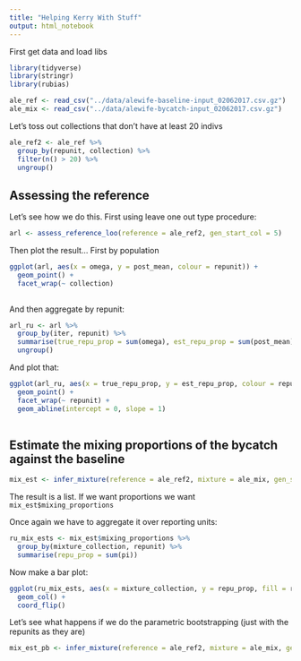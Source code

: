 ```yaml
---
title: "Helping Kerry With Stuff"
output: html_notebook
---
```



First get data and load libs
```r
library(tidyverse)
library(stringr)
library(rubias)

ale_ref <- read_csv("../data/alewife-baseline-input_02062017.csv.gz")
ale_mix <- read_csv("../data/alewife-bycatch-input_02062017.csv.gz")
```


Let's toss out collections that don't have at least 20 indivs
```r
ale_ref2 <- ale_ref %>%
  group_by(repunit, collection) %>%
  filter(n() > 20) %>%
  ungroup()
```
## Assessing the reference

Let's see how we do this.  First using leave one out type procedure:
```r
arl <- assess_reference_loo(reference = ale_ref2, gen_start_col = 5)


```

Then plot the result...
First by population
```r
ggplot(arl, aes(x = omega, y = post_mean, colour = repunit)) +
  geom_point() +
  facet_wrap(~ collection)
         
```

And then aggregate by repunit:
```r
arl_ru <- arl %>%
  group_by(iter, repunit) %>% 
  summarise(true_repu_prop = sum(omega), est_repu_prop = sum(post_mean), true_repu_num = sum(n)) %>%
  ungroup()
```
And plot that:
```r
ggplot(arl_ru, aes(x = true_repu_prop, y = est_repu_prop, colour = repunit)) +
  geom_point() +
  facet_wrap(~ repunit) +
  geom_abline(intercept = 0, slope = 1)
  
```


## Estimate the mixing proportions of the bycatch against the baseline

```r
mix_est <- infer_mixture(reference = ale_ref2, mixture = ale_mix, gen_start_col = 5)
```


The result is a list.  If we want proportions we want `mix_est$mixing_proportions`

Once again we have to aggregate it over reporting units:
```r
ru_mix_ests <- mix_est$mixing_proportions %>% 
  group_by(mixture_collection, repunit) %>%
  summarise(repu_prop = sum(pi))
```

Now make a bar plot:
```r
ggplot(ru_mix_ests, aes(x = mixture_collection, y = repu_prop, fill = repunit)) + 
  geom_col() +
  coord_flip()
```


Let's see what happens if we do the parametric bootstrapping (just with the repunits as they are)
```r
mix_est_pb <- infer_mixture(reference = ale_ref2, mixture = ale_mix, gen_start_col = 5, method = "PB")
```
